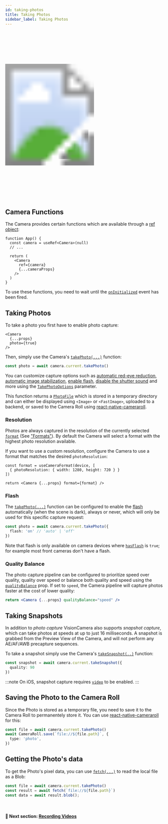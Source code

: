 ```yaml
---
id: taking-photos
title: Taking Photos
sidebar_label: Taking Photos
---
```



<div class="image-container">
  <svg xmlns="http://www.w3.org/2000/svg" width="283" height="535">
    <image href={useBaseUrl("img/demo_capture.gif")} x="18" y="33" width="247" height="469" />
    <image href={useBaseUrl("img/frame.png")} width="283" height="535" />
  </svg>
</div>

## Camera Functions

The Camera provides certain functions which are available through a [ref object](https://reactjs.org/docs/refs-and-the-dom.html):

```tsx
function App() {
  const camera = useRef<Camera>(null)
  // ...

  return (
    <Camera
      ref={camera}
      {...cameraProps}
    />
  )
}
```

To use these functions, you need to wait until the [`onInitialized`](/docs/api/interfaces/CameraProps#oninitialized) event has been fired.

## Taking Photos

To take a photo you first have to enable photo capture:

```tsx
<Camera
  {...props}
  photo={true}
/>
```

Then, simply use the Camera's [`takePhoto(...)`](/docs/api/classes/Camera#takephoto) function:

```ts
const photo = await camera.current.takePhoto()
```

You can customize capture options such as [automatic red-eye reduction](/docs/api/interfaces/TakePhotoOptions#enableautoredeyereduction), [automatic image stabilization](/docs/api/interfaces/TakePhotoOptions#enableautostabilization), [enable flash](/docs/api/interfaces/TakePhotoOptions#flash), [disable the shutter sound](/docs/api/interfaces/TakePhotoOptions#enableshuttersound) and more using the [`TakePhotoOptions`](/docs/api/interfaces/TakePhotoOptions) parameter.

This function returns a [`PhotoFile`](/docs/api/interfaces/PhotoFile) which is stored in a temporary directory and can either be displayed using `<Image>` or `<FastImage>`, uploaded to a backend, or saved to the Camera Roll using [react-native-cameraroll](https://github.com/react-native-cameraroll/react-native-cameraroll).

### Resolution

Photos are always captured in the resolution of the currently selected [`format`](/docs/api/interfaces/CameraProps#format) (See ["Formats"](/docs/guides/formats)).
By default the Camera will select a format with the highest photo resolution available.

If you want to use a custom resolution, configure the Camera to use a format that matches the desired `photoResolution`:

```tsx
const format = useCameraFormat(device, [
  { photoResolution: { width: 1280, height: 720 } }
])

return <Camera {...props} format={format} />
```

### Flash

The [`takePhoto(...)`](/docs/api/classes/Camera#takephoto) function can be configured to enable the [flash](/docs/api/interfaces/TakePhotoOptions#flash) automatically (when the scene is dark), always or never, which will only be used for this specific capture request:

```ts
const photo = await camera.current.takePhoto({
  flash: 'on' // 'auto' | 'off'
})
```

Note that flash is only available on camera devices where [`hasFlash`](/docs/api/interfaces/CameraDevice#hasflash) is `true`; for example most front cameras don't have a flash.

### Quality Balance

The photo capture pipeline can be configured to prioritize speed over quality, quality over speed or balance both quality and speed using the [`qualityBalance`](/docs/api/interfaces/CameraProps#qualitybalance) prop.
If set to `speed`, the Camera pipeline will capture photos faster at the cost of lower quality:

```jsx
return <Camera {...props} qualityBalance="speed" />
```

## Taking Snapshots

In addition to _photo capture_ VisionCamera also supports _snapshot capture_, which can take photos at speeds at up to just 16 milliseconds.
A snapshot is grabbed from the Preview View of the Camera, and will not perform any AE/AF/AWB precapture sequences.

To take a snapshot simply use the Camera's [`takeSnapshot(..)`](/docs/api/classes/Camera#takesnapshot) function:

```ts
const snapshot = await camera.current.takeSnapshot({
  quality: 90
})
```

:::note
On iOS, snapshot capture requires [`video`](/docs/api/interfaces/CameraProps#video) to be enabled.
:::

## Saving the Photo to the Camera Roll

Since the Photo is stored as a temporary file, you need to save it to the Camera Roll to permanentely store it. You can use [react-native-cameraroll](https://github.com/react-native-cameraroll/react-native-cameraroll) for this:

```ts
const file = await camera.current.takePhoto()
await CameraRoll.save(`file://${file.path}`, {
  type: 'photo',
})
```

## Getting the Photo's data

To get the Photo's pixel data, you can use [`fetch(...)`](https://reactnative.dev/docs/network#using-fetch) to read the local file as a Blob:

```ts
const file = await camera.current.takePhoto()
const result = await fetch(`file://${file.path}`)
const data = await result.blob();
```

<br />

#### 🚀 Next section: [Recording Videos](recording-videos)
